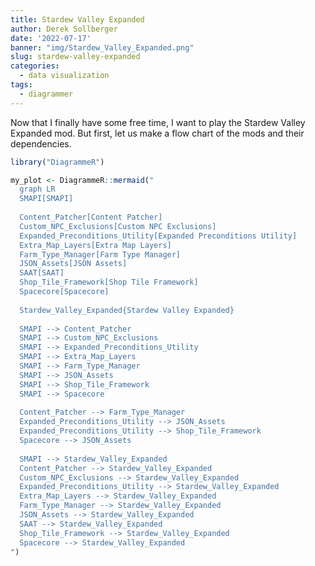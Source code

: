 ```yaml
---
title: Stardew Valley Expanded
author: Derek Sollberger
date: '2022-07-17'
banner: "img/Stardew_Valley_Expanded.png"
slug: stardew-valley-expanded
categories:
  - data visualization
tags:
  - diagrammer
---
```


Now that I finally have some free time, I want to play the Stardew Valley Expanded mod.  But first, let us make a flow chart of the mods and their dependencies.

```r
library("DiagrammeR")
```

```r
my_plot <- DiagrammeR::mermaid("
  graph LR
  SMAPI[SMAPI]
  
  Content_Patcher[Content Patcher]
  Custom_NPC_Exclusions[Custom NPC Exclusions]
  Expanded_Preconditions_Utility[Expanded Preconditions Utility]
  Extra_Map_Layers[Extra Map Layers]
  Farm_Type_Manager[Farm Type Manager]
  JSON_Assets[JSON Assets]
  SAAT[SAAT]
  Shop_Tile_Framework[Shop Tile Framework]
  Spacecore[Spacecore]
  
  Stardew_Valley_Expanded{Stardew Valley Expanded}
  
  SMAPI --> Content_Patcher
  SMAPI --> Custom_NPC_Exclusions
  SMAPI --> Expanded_Preconditions_Utility
  SMAPI --> Extra_Map_Layers
  SMAPI --> Farm_Type_Manager
  SMAPI --> JSON_Assets
  SMAPI --> Shop_Tile_Framework
  SMAPI --> Spacecore
  
  Content_Patcher --> Farm_Type_Manager
  Expanded_Preconditions_Utility --> JSON_Assets
  Expanded_Preconditions_Utility --> Shop_Tile_Framework
  Spacecore --> JSON_Assets
  
  SMAPI --> Stardew_Valley_Expanded
  Content_Patcher --> Stardew_Valley_Expanded
  Custom_NPC_Exclusions --> Stardew_Valley_Expanded
  Expanded_Preconditions_Utility --> Stardew_Valley_Expanded
  Extra_Map_Layers --> Stardew_Valley_Expanded
  Farm_Type_Manager --> Stardew_Valley_Expanded
  JSON_Assets --> Stardew_Valley_Expanded
  SAAT --> Stardew_Valley_Expanded
  Shop_Tile_Framework --> Stardew_Valley_Expanded
  Spacecore --> Stardew_Valley_Expanded
")
```

